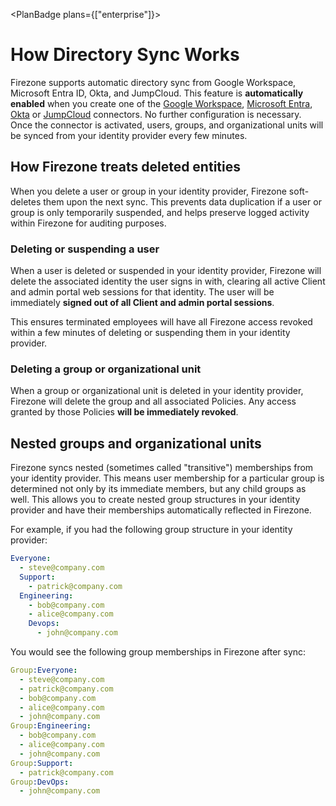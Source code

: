 
<PlanBadge plans={["enterprise"]}>

# How Directory Sync Works

</PlanBadge>

Firezone supports automatic directory sync from Google Workspace, Microsoft
Entra ID, Okta, and JumpCloud. This feature is **automatically enabled** when
you create one of the [Google Workspace](/kb/authenticate/google),
[Microsoft Entra](/kb/authenticate/entra), [Okta](/kb/authenticate/okta) or
[JumpCloud](/kb/authenticate/jumpcloud) connectors. No further configuration is
necessary. Once the connector is activated, users, groups, and organizational
units will be synced from your identity provider every few minutes.

## How Firezone treats deleted entities

When you delete a user or group in your identity provider, Firezone soft-deletes
them upon the next sync. This prevents data duplication if a user or group is
only temporarily suspended, and helps preserve logged activity within Firezone
for auditing purposes.

### Deleting or suspending a user

When a user is deleted or suspended in your identity provider, Firezone will
delete the associated identity the user signs in with, clearing all active
Client and admin portal web sessions for that identity. The user will be
immediately **signed out of all Client and admin portal sessions**.

This ensures terminated employees will have all Firezone access revoked within a
few minutes of deleting or suspending them in your identity provider.

### Deleting a group or organizational unit

When a group or organizational unit is deleted in your identity provider,
Firezone will delete the group and all associated Policies. Any access granted
by those Policies **will be immediately revoked**.

## Nested groups and organizational units

Firezone syncs nested (sometimes called "transitive") memberships from your
identity provider. This means user membership for a particular group is
determined not only by its immediate members, but any child groups as well. This
allows you to create nested group structures in your identity provider and have
their memberships automatically reflected in Firezone.

For example, if you had the following group structure in your identity provider:

```yaml
Everyone:
  - steve@company.com
  Support:
    - patrick@company.com
  Engineering:
    - bob@company.com
    - alice@company.com
    Devops:
      - john@company.com
```

You would see the following group memberships in Firezone after sync:

```yaml
Group:Everyone:
  - steve@company.com
  - patrick@company.com
  - bob@company.com
  - alice@company.com
  - john@company.com
Group:Engineering:
  - bob@company.com
  - alice@company.com
  - john@company.com
Group:Support:
  - patrick@company.com
Group:DevOps:
  - john@company.com
```

<SupportOptions />

